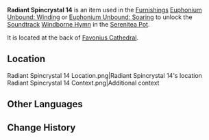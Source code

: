 {{Item Infobox
|id           = 141014
|image        = Item Radiant Spincrystal.png
|type         = Adventure Items
|group        = Radiant Spincrystals
|rarity       = 4
|invCategory  = Precious Items
|description  = This wondrous crystal contains a certain rhythm, like something beautiful woven from delicate silk. These items can be found throughout the mainland or from merchants who collect curios. The tune held within this crystal can be revivified in your [[Serenitea Pot]] using either "[[Euphonium Unbound: Winding]]" or "[[Euphonium Unbound: Soaring]]." The tune contained within this [[Radiant Spincrystal]] is "[[Windborne Hymn]]."
|source1      = [[Favonius Cathedral]]
|track        = Windborne Hymn
}}
'''Radiant Spincrystal 14''' is an item used in the [[Furnishings]] [[Euphonium Unbound: Winding]] or [[Euphonium Unbound: Soaring]] to unlock the [[Soundtrack]] [[Windborne Hymn]] in the [[Serenitea Pot]].

It is located at the back of [[Favonius Cathedral]].

==Location==
<gallery hideaddbutton="true" captionalign="center">
Radiant Spincrystal 14 Location.png|Radiant Spincrystal 14's location
Radiant Spincrystal 14 Context.png|Additional context
</gallery>

==Other Languages==
{{Other Languages
|default_hidden = 1
|en      = Radiant Spincrystal 14
|zhs     = 旋曜玉帛・其十四
|zhs_rm  = Xuán Yào Yùbó - Qí Shísì
|zht     = 旋曜玉帛・其十四
|zht_rm  = Xuán Yào Yùbó - Qí Shísì
|ja      = 旋曜玉帛・14
|ja_rm   = Sen'you Gyokuhaku - Juuyon{{Assumed}}
|ko      = 빛나는 결정・14
|ko_rm   = 
|es      = Girocristal radiante (14)
|fr      = Gyrocristal radiant 14
|ru      = Лучистый кристалл {{tt|14|четырнадцать}}
|th      = Radiant Spincrystal 14
|vi      = Ngọc Thạch Âm Vang 14
|de      = Strahlender Drehkristall XIV
|id      = Radiant Spincrystal 14
|pt      = Cristal Rodopiante Radiante 14
}}

==Change History==
{{Change History|2.6}}